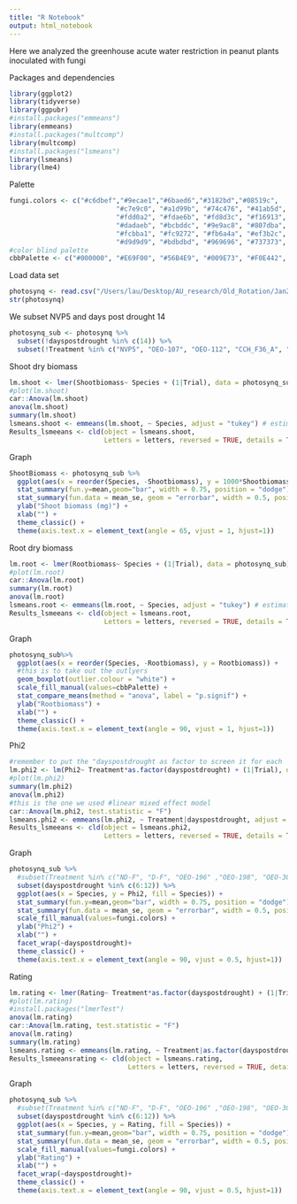 ```yaml
---
title: "R Notebook"
output: html_notebook
---
```


Here we analyzed the greenhouse acute water restriction in peanut plants inoculated with fungi

Packages and dependencies
```r
library(ggplot2)
library(tidyverse)
library(ggpubr)
#install.packages("emmeans")
library(emmeans)
#install.packages("multcomp")
library(multcomp)
#install.packages("lsmeans")
library(lsmeans)
library(lme4)
```

Palette
```r
fungi.colors <- c("#c6dbef","#9ecae1","#6baed6","#3182bd","#08519c",
                           "#c7e9c0", "#a1d99b", "#74c476", "#41ab5d", "#238b45", "#005a32",
                           "#fdd0a2", "#fdae6b", "#fd8d3c", "#f16913", "#d94801", "#8c2d04",
                           "#dadaeb", "#bcbddc", "#9e9ac8", "#807dba", "#6a51a3", "#4a1486",
                           "#fcbba1", "#fc9272", "#fb6a4a", "#ef3b2c", "#cb181d", "#99000d",
                           "#d9d9d9", "#bdbdbd", "#969696", "#737373", "#525252", "#252525")
#color blind palette
cbbPalette <- c("#000000", "#E69F00", "#56B4E9", "#009E73", "#F0E442", "#0072B2", "#D55E00", "#CC79A7")
```

Load data set
```r
photosynq <- read.csv("/Users/lau/Desktop/AU_research/Old_Rotation/Jan2022/Greenhouse_experiment/greenhouse.exp4/greenhouseall.csv", na.strings = "NA")
str(photosynq)
```

We subset NVP5 and days post drought 14
```r
photosynq_sub <- photosynq %>%
  subset(!dayspostdrought %in% c(14)) %>%
  subset(!Treatment %in% c("NVP5", "OEO-107", "OEO-112", "CCH_F36_A", "CCH_F36_B", "OEO-F5"))
```

Shoot dry biomass
```r
lm.shoot <- lmer(Shootbiomass~ Species + (1|Trial), data = photosynq_sub)
#plot(lm.shoot)
car::Anova(lm.shoot)
anova(lm.shoot)
summary(lm.shoot)
lsmeans.shoot <- emmeans(lm.shoot, ~ Species, adjust = "tukey") # estimate lsmeans
Results_lsmeeans <- cld(object = lsmeans.shoot,
                        Letters = letters, reversed = TRUE, details = TRUE) # contrast with Tukey adjustment
```
Graph
```r
ShootBiomass <- photosynq_sub %>%
  ggplot(aes(x = reorder(Species, -Shootbiomass), y = 1000*Shootbiomass)) +
  stat_summary(fun.y=mean,geom="bar", width = 0.75, position = "dodge") +
  stat_summary(fun.data = mean_se, geom = "errorbar", width = 0.5, position = "dodge") +
  ylab("Shoot biomass (mg)") +
  xlab("") +
  theme_classic() +
  theme(axis.text.x = element_text(angle = 65, vjust = 1, hjust=1))
```

Root dry biomass
```r
lm.root <- lmer(Rootbiomass~ Species + (1|Trial), data = photosynq_sub)
#plot(lm.root)
car::Anova(lm.root)
summary(lm.root)
anova(lm.root)
lsmeans.root <- emmeans(lm.root, ~ Species, adjust = "tukey") # estimate lsmeans
Results_lsmeeans <- cld(object = lsmeans.root,
                        Letters = letters, reversed = TRUE, details = TRUE) # contrast with Tukey ajustment
```
Graph
```r
photosynq_sub%>%
  ggplot(aes(x = reorder(Species, -Rootbiomass), y = Rootbiomass)) +
  #this is to take out the outlyers
  geom_boxplot(outlier.colour = "white") +
  scale_fill_manual(values=cbbPalette) +
  stat_compare_means(method = "anova", label = "p.signif") +
  ylab("Rootbiomass") +
  xlab("") +
  theme_classic() +
  theme(axis.text.x = element_text(angle = 90, vjust = 1, hjust=1))
```

Phi2
```r
#remember to put the "dayspostdrought as factor to screen it for each
lm.phi2 <- lm(Phi2~ Treatment*as.factor(dayspostdrought) + (1|Trial), data = photosynq_sub)
#plot(lm.phi2)
summary(lm.phi2)
anova(lm.phi2)
#this is the one we used #linear mixed effect model
car::Anova(lm.phi2, test.statistic = "F")
lsmeans.phi2 <- emmeans(lm.phi2, ~ Treatment|dayspostdrought, adjust = "tukey") # estimate lsmeans
Results_lsmeeans <- cld(object = lsmeans.phi2,
                        Letters = letters, reversed = TRUE, details = TRUE) # contrast with Tukey ajustment
```
Graph
```r
photosynq_sub %>%
  #subset(Treatment %in% c("ND-F", "D-F", "OEO-196" ,"OEO-198", "OEO-304", "CCH_F37_B", "OEO-305")) %>%
  subset(dayspostdrought %in% c(6:12)) %>%
  ggplot(aes(x = Species, y = Phi2, fill = Species)) +
  stat_summary(fun.y=mean,geom="bar", width = 0.75, position = "dodge") +
  stat_summary(fun.data = mean_se, geom = "errorbar", width = 0.5, position = "dodge") +
  scale_fill_manual(values=fungi.colors) +
  ylab("Phi2") +
  xlab("") +
  facet_wrap(~dayspostdrought)+
  theme_classic() +
  theme(axis.text.x = element_text(angle = 90, vjust = 0.5, hjust=1))
```

Rating
```r
lm.rating <- lmer(Rating~ Treatment*as.factor(dayspostdrought) + (1|Trial), data = photosynq_sub)
#plot(lm.rating)
#install.packages("lmerTest")
anova(lm.rating)
car::Anova(lm.rating, test.statistic = "F")
anova(lm.rating)
summary(lm.rating)
lsmeans.rating <- emmeans(lm.rating, ~ Treatment|as.factor(dayspostdrought), adjust = "tukey") # estimate lsmeans
Results_lsmeeansrating <- cld(object = lsmeans.rating,
                              Letters = letters, reversed = TRUE, details = TRUE) # contrast with Tukey ajustment
```
Graph
```r
photosynq_sub %>%
  #subset(Treatment %in% c("ND-F", "D-F", "OEO-196" ,"OEO-198", "OEO-304", "CCH_F37_B", "OEO-305")) %>%
  subset(dayspostdrought %in% c(6:12)) %>%
  ggplot(aes(x = Species, y = Rating, fill = Species)) +
  stat_summary(fun.y=mean,geom="bar", width = 0.75, position = "dodge") +
  stat_summary(fun.data = mean_se, geom = "errorbar", width = 0.5, position = "dodge") +
  scale_fill_manual(values=fungi.colors) +
  ylab("Rating") +
  xlab("") +
  facet_wrap(~dayspostdrought)+
  theme_classic() +
  theme(axis.text.x = element_text(angle = 90, vjust = 0.5, hjust=1))
```



